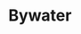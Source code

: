 
# Bywater
<ProjectDetails
  floatRight
  region="Crownlands"
  house="House Bywater"
  type="Keep"
  status="Completed"
  warp="/warp bywater"
  projectLead="BantyRooster"
  dateStarted="2015-02-25T08:00:00+00:00"
  dateCompleted="2015-02-25T08:00:00+00:00"
/>

